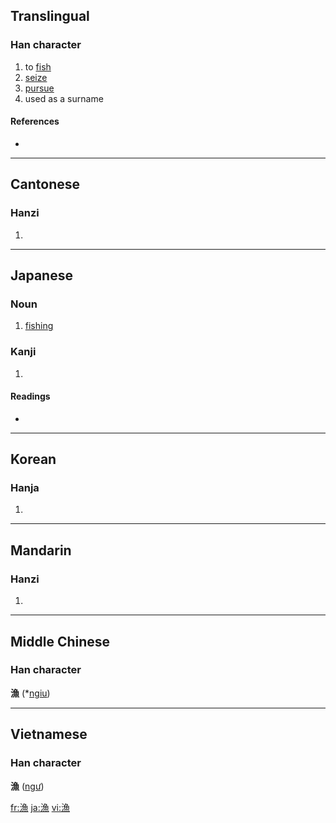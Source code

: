 {{also|渔}}
==Translingual==

===Han character===
{{Han char|rn=85|rad=水|as=11|sn=14|four=3713<sub>6</sub>|canj=水弓田火 (ENWF)}}

# to [[fish]]
# [[seize]]
# [[pursue]]
# used as a surname

====References====
* {{Han ref|kx=0644.210|dkj=18101|dj=1052.050|hdz=31726.100|uh=6F01|ud=28417|bh=BAAE|bd=47790}}

----

==Cantonese==

===Hanzi===
{{yue-hanzi|jyut=|y=yu4}}

# {{defn|Cantonese}}

----

==Japanese==

===Noun===
{{ja-noun|k|hira=りょう|rom=ryō}}

# {{business|lang=ja|skey=りょう}} [[fishing]]

===Kanji===
{{ja-kanji|grade=4|rs=水11}}

# {{defn|Japanese}}

====Readings====
* {{ja-readings|on=[[りょう]] (ryō), [[ぎょ]] (gyo)|kun=[[すなどる]] (sunadoru), [[いさる]] (isaru), [[すなどり]] (sunadori)}}

----

==Korean==

===Hanja===
{{ko-hanja|hangeul=[[어]]|eumhun=|rv=eo|mr=ŏ|y=e}}

# {{defn|Korean}}

----

==Mandarin==

===Hanzi===
{{cmn-hanzi|sim=渔|pin=[[yú]] ([[yu2]])|wg=yü<sup>2</sup>}}

# {{defn|Mandarin}}

----

==Middle Chinese==
===Han character===
'''漁''' (*[[ngiu]])<!--note: asterisk indicates that this character appears more than four times in the Tang Dynasty corpus of literature-->

----

==Vietnamese==
===Han character===
'''漁''' ([[ngư]])

[[fr:漁]]
[[ja:漁]]
[[vi:漁]]